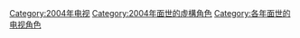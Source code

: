 [[Category:2004年电视|Category:2004年电视]]
[[Category:2004年面世的虛構角色|Category:2004年面世的虛構角色]]
[[Category:各年面世的电视角色|Category:各年面世的电视角色]]